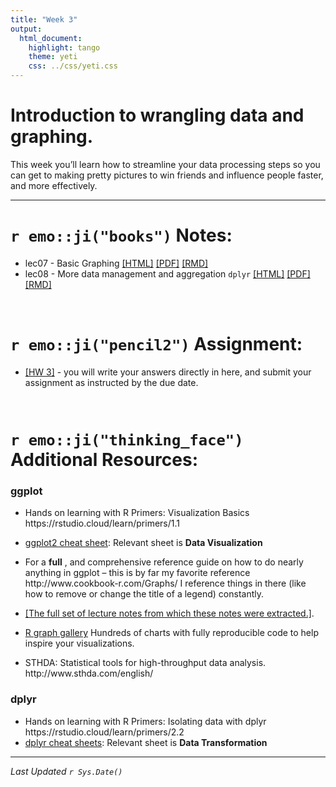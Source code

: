 ```yaml
---
title: "Week 3"
output:
  html_document:
    highlight: tango
    theme: yeti
    css: ../css/yeti.css
---
```


# Introduction to wrangling data and graphing.

This week you'll learn how to streamline your data processing steps so you can get to making pretty pictures to win friends and influence people faster, and more effectively. 

---

# `r emo::ji("books")` Notes:

* lec07 - Basic Graphing     [[HTML]](notes/08_plots.html)   [[PDF]](notes/08_plots.pdf)   [[RMD]](notes/08_plots_notes.Rmd)
* lec08 - More data management and aggregation `dplyr` [[HTML]](notes/09_dplyr.html)  [[PDF]](notes/09_dplyr.pdf)  [[RMD]](notes/09_dplyr_notes.Rmd) 

<br>

# `r emo::ji("pencil2")` Assignment:

* [[HW 3]](hw/hw3.Rmd) - you will write your answers directly in here, and submit your assignment as instructed by the due date. 


<br> 

# `r emo::ji("thinking_face")` Additional Resources: 

### ggplot

* Hands on learning with R Primers: Visualization Basics https://rstudio.cloud/learn/primers/1.1
* [ggplot2 cheat sheet](https://rstudio.cloud/learn/cheat-sheets): Relevant sheet is **Data Visualization**

* For a **full** , and comprehensive reference guide on how to do nearly anything in ggplot -- this is by far my favorite reference http://www.cookbook-r.com/Graphs/ I reference things in there (like how to remove or change the title of a legend) constantly. 
* [[The full set of lecture notes from which these notes were extracted.]](https://norcalbiostat.github.io/AppliedStatistics_notes/data-viz.html).
* [R graph gallery](https://www.r-graph-gallery.com/) Hundreds of charts with fully reproducible code to help inspire your visualizations. 
* STHDA: Statistical tools for high-throughput data analysis. http://www.sthda.com/english/

### dplyr
* Hands on learning with R Primers: Isolating data with dplyr https://rstudio.cloud/learn/primers/2.2
* [dplyr cheat sheets](https://rstudio.cloud/learn/cheat-sheets): Relevant sheet is **Data Transformation**

---
_Last Updated `r Sys.Date()`_